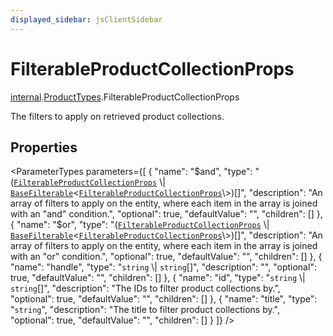```yaml
---
displayed_sidebar: jsClientSidebar
---
```



# FilterableProductCollectionProps

[internal](../../internal/modules/admin_discounts.internal.internal-1.mdx).[ProductTypes](../../internal-1/modules/admin_discounts.internal.internal-1.ProductTypes.mdx).FilterableProductCollectionProps

The filters to apply on retrieved product collections.

## Properties

<ParameterTypes parameters={[
  {
    "name": "$and",
    "type": "([`FilterableProductCollectionProps`](admin_discounts.internal.internal-1.ProductTypes.FilterableProductCollectionProps.mdx) \\| [`BaseFilterable`](../../DAL/interfaces/admin_discounts.internal.internal-1.DAL.BaseFilterable.mdx)<[`FilterableProductCollectionProps`](admin_discounts.internal.internal-1.ProductTypes.FilterableProductCollectionProps.mdx)\\>)[]",
    "description": "An array of filters to apply on the entity, where each item in the array is joined with an \"and\" condition.",
    "optional": true,
    "defaultValue": "",
    "children": []
  },
  {
    "name": "$or",
    "type": "([`FilterableProductCollectionProps`](admin_discounts.internal.internal-1.ProductTypes.FilterableProductCollectionProps.mdx) \\| [`BaseFilterable`](../../DAL/interfaces/admin_discounts.internal.internal-1.DAL.BaseFilterable.mdx)<[`FilterableProductCollectionProps`](admin_discounts.internal.internal-1.ProductTypes.FilterableProductCollectionProps.mdx)\\>)[]",
    "description": "An array of filters to apply on the entity, where each item in the array is joined with an \"or\" condition.",
    "optional": true,
    "defaultValue": "",
    "children": []
  },
  {
    "name": "handle",
    "type": "`string` \\| `string`[]",
    "description": "",
    "optional": true,
    "defaultValue": "",
    "children": []
  },
  {
    "name": "id",
    "type": "`string` \\| `string`[]",
    "description": "The IDs to filter product collections by.",
    "optional": true,
    "defaultValue": "",
    "children": []
  },
  {
    "name": "title",
    "type": "`string`",
    "description": "The title to filter product collections by.",
    "optional": true,
    "defaultValue": "",
    "children": []
  }
]} />
